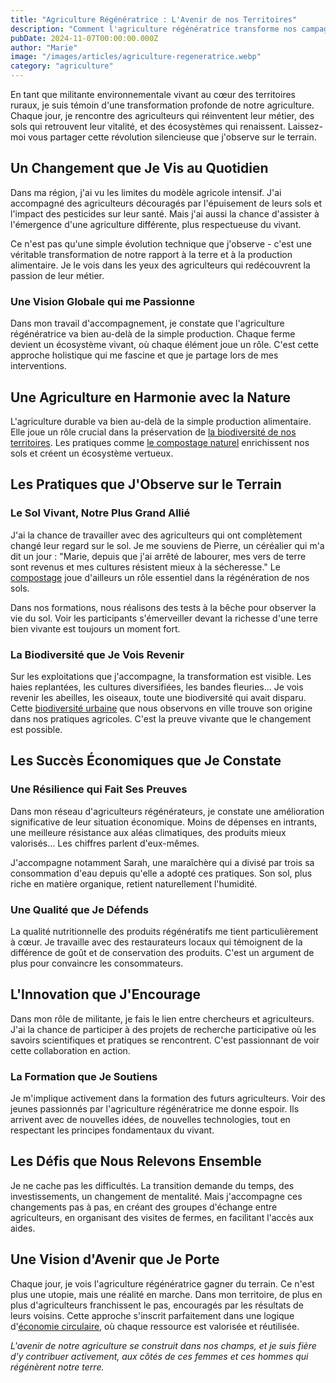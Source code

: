 ```yaml
---
title: "Agriculture Régénératrice : L'Avenir de nos Territoires"
description: "Comment l'agriculture régénératrice transforme nos campagnes et notre rapport à la terre"
pubDate: 2024-11-07T00:00:00.000Z
author: "Marie"
image: "/images/articles/agriculture-regeneratrice.webp"
category: "agriculture"
---
```


En tant que militante environnementale vivant au cœur des territoires ruraux, je suis témoin d'une transformation profonde de notre agriculture. Chaque jour, je rencontre des agriculteurs qui réinventent leur métier, des sols qui retrouvent leur vitalité, et des écosystèmes qui renaissent. Laissez-moi vous partager cette révolution silencieuse que j'observe sur le terrain.

## Un Changement que Je Vis au Quotidien

Dans ma région, j'ai vu les limites du modèle agricole intensif. J'ai accompagné des agriculteurs découragés par l'épuisement de leurs sols et l'impact des pesticides sur leur santé. Mais j'ai aussi la chance d'assister à l'émergence d'une agriculture différente, plus respectueuse du vivant.

Ce n'est pas qu'une simple évolution technique que j'observe - c'est une véritable transformation de notre rapport à la terre et à la production alimentaire. Je le vois dans les yeux des agriculteurs qui redécouvrent la passion de leur métier.

### Une Vision Globale qui me Passionne

Dans mon travail d'accompagnement, je constate que l'agriculture régénératrice va bien au-delà de la simple production. Chaque ferme devient un écosystème vivant, où chaque élément joue un rôle. C'est cette approche holistique qui me fascine et que je partage lors de mes interventions.

## Une Agriculture en Harmonie avec la Nature

L'agriculture durable va bien au-delà de la simple production alimentaire. Elle joue un rôle crucial dans la préservation de [la biodiversité de nos territoires](/articles/biodiversite-urbaine). Les pratiques comme [le compostage naturel](/articles/compostage-au-jardin) enrichissent nos sols et créent un écosystème vertueux.

## Les Pratiques que J'Observe sur le Terrain

### Le Sol Vivant, Notre Plus Grand Allié

J'ai la chance de travailler avec des agriculteurs qui ont complètement changé leur regard sur le sol. Je me souviens de Pierre, un céréalier qui m'a dit un jour : "Marie, depuis que j'ai arrêté de labourer, mes vers de terre sont revenus et mes cultures résistent mieux à la sécheresse." Le [compostage](/articles/compostage-au-jardin) joue d'ailleurs un rôle essentiel dans la régénération de nos sols.

Dans nos formations, nous réalisons des tests à la bêche pour observer la vie du sol. Voir les participants s'émerveiller devant la richesse d'une terre bien vivante est toujours un moment fort.

### La Biodiversité que Je Vois Revenir

Sur les exploitations que j'accompagne, la transformation est visible. Les haies replantées, les cultures diversifiées, les bandes fleuries... Je vois revenir les abeilles, les oiseaux, toute une biodiversité qui avait disparu. Cette [biodiversité urbaine](/articles/biodiversite-urbaine) que nous observons en ville trouve son origine dans nos pratiques agricoles. C'est la preuve vivante que le changement est possible.

## Les Succès Économiques que Je Constate

### Une Résilience qui Fait Ses Preuves

Dans mon réseau d'agriculteurs régénérateurs, je constate une amélioration significative de leur situation économique. Moins de dépenses en intrants, une meilleure résistance aux aléas climatiques, des produits mieux valorisés... Les chiffres parlent d'eux-mêmes.

J'accompagne notamment Sarah, une maraîchère qui a divisé par trois sa consommation d'eau depuis qu'elle a adopté ces pratiques. Son sol, plus riche en matière organique, retient naturellement l'humidité.

### Une Qualité que Je Défends

La qualité nutritionnelle des produits régénératifs me tient particulièrement à cœur. Je travaille avec des restaurateurs locaux qui témoignent de la différence de goût et de conservation des produits. C'est un argument de plus pour convaincre les consommateurs.

## L'Innovation que J'Encourage

Dans mon rôle de militante, je fais le lien entre chercheurs et agriculteurs. J'ai la chance de participer à des projets de recherche participative où les savoirs scientifiques et pratiques se rencontrent. C'est passionnant de voir cette collaboration en action.

### La Formation que Je Soutiens

Je m'implique activement dans la formation des futurs agriculteurs. Voir des jeunes passionnés par l'agriculture régénératrice me donne espoir. Ils arrivent avec de nouvelles idées, de nouvelles technologies, tout en respectant les principes fondamentaux du vivant.

## Les Défis que Nous Relevons Ensemble

Je ne cache pas les difficultés. La transition demande du temps, des investissements, un changement de mentalité. Mais j'accompagne ces changements pas à pas, en créant des groupes d'échange entre agriculteurs, en organisant des visites de fermes, en facilitant l'accès aux aides.

## Une Vision d'Avenir que Je Porte

Chaque jour, je vois l'agriculture régénératrice gagner du terrain. Ce n'est plus une utopie, mais une réalité en marche. Dans mon territoire, de plus en plus d'agriculteurs franchissent le pas, encouragés par les résultats de leurs voisins. Cette approche s'inscrit parfaitement dans une logique d'[économie circulaire](/articles/economie-circulaire), où chaque ressource est valorisée et réutilisée.

*L'avenir de notre agriculture se construit dans nos champs, et je suis fière d'y contribuer activement, aux côtés de ces femmes et ces hommes qui régénèrent notre terre.*
